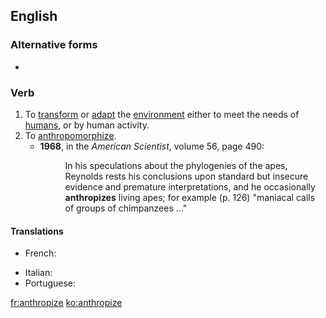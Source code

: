 ==English==

===Alternative forms===
* {{l|en|anthropise}} {{qualifier|non-Oxford British spelling}}

===Verb===
{{en-verb|anthropiz}}

# To [[transform]] or [[adapt]] the [[environment]] either to meet the needs of [[human]]s, or by human activity.
# To [[anthropomorphize]].
#* '''1968''', in the ''American Scientist'', volume 56, page 490:
#*: In his speculations about the phylogenies of the apes, Reynolds rests his conclusions upon standard but insecure evidence and premature interpretations, and he occasionally '''anthropizes''' living apes; for example (p. 126) "maniacal calls of groups of chimpanzees ..."

====Translations====
{{trans-top|to adapt by human activity}}
* French: {{t+|fr|anthropiser}}
{{trans-mid}}
* Italian: {{t|it|antropizzare}}
* Portuguese: {{t|pt|antropizar}}
{{trans-bottom}}

[[fr:anthropize]]
[[ko:anthropize]]